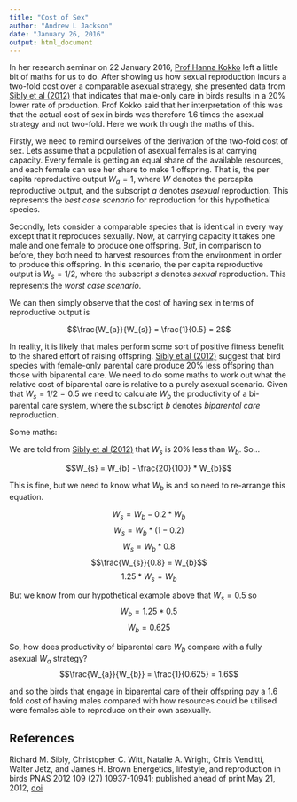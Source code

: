 ```yaml
---
title: "Cost of Sex"
author: "Andrew L Jackson"
date: "January 26, 2016"
output: html_document
---
```


In her research seminar on 22 January 2016, 
[Prof Hanna Kokko](http://www.ieu.uzh.ch/en/staff/professors/kokko.html) 
left a little bit of
maths for us to do. After showing us how sexual reproduction incurs a two-fold 
cost over a comparable asexual strategy, she presented data from [Sibly et al 
(2012)](#sibly) that indicates that male-only care in birds results in a 20% 
lower rate 
of production. Prof Kokko said that her interpretation of this was that the 
actual cost of sex in birds was therefore 1.6 times the asexual strategy 
and not two-fold. Here we work through the maths of this.

Firstly, we need to remind ourselves of the derivation of the two-fold cost of 
sex. Lets assume that a population of asexual females is at carrying capacity. 
Every female is getting an equal share of the available resources, and each 
female can use her share to make 1 offspring. That is, the per capita 
reproductive output $W_a = 1$, where $W$ denotes the percapita reproductive 
output, and the subscript $a$ denotes *asexual* reproduction. This represents the 
*best case scenario* for reproduction for this hypothetical species.


Secondly, lets consider a comparable species that is identical in every way 
except that it reproduces sexually. Now, at carrying capacity it takes one male 
and one female to produce one offspring. *But*, in comparison to before, they 
both need to harvest resources from the environment in order to produce this 
offspring. In this scenario, the per capita reproductive output is 
$W_{s} = 1/2$, where the subscript $s$ denotes *sexual* reproduction.
This represents the *worst case scenario*.

We can then simply observe that the cost of having sex in terms of reproductive 
output is 

$$\frac{W_{a}}{W_{s}} = \frac{1}{0.5} = 2$$

In reality, it is likely that males perform some sort of positive fitness 
benefit to the shared effort of raising offspring. 
[Sibly et al (2012)](#sibly) 
suggest that bird species with female-only parental care produce 20% 
less offspring than those with biparental care. We need to do some maths to 
work out what the relative cost of biparental care is relative to a purely 
asexual scenario. Given that $W_{s} = 1/2 = 0.5$ we need to calculate $W_{b}$ 
the productivity of a bi-parental care system, where the subscript $b$ denotes 
*biparental care* reproduction.


Some maths:

We are told from [Sibly et al (2012)](#sibly)
that $W_{s}$ is 20% less than $W_{b}$. 
So...

$$W_{s} = W_{b} - \frac{20}{100} * W_{b}$$

This is fine, but we need to know what $W_{b}$ is and so need to re-arrange 
this equation.

$$W_{s} = W_{b} - 0.2 * W_{b}$$
$$W_{s} = W_{b} * (1 - 0.2)$$
$$W_{s} = W_{b} * 0.8$$
$$\frac{W_{s}}{0.8} = W_{b}$$
$$1.25 * W_{s} = W_{b}$$

But we know from our hypothetical example above that $W_{s} = 0.5$ so 
$$W_{b} = 1.25 * 0.5$$
$$W_{b} = 0.625$$

So, how does productivity of biparental care $W_{b}$ compare with a fully 
asexual $W_{a}$ strategy?
$$\frac{W_{a}}{W_{b}} = \frac{1}{0.625} = 1.6$$

and so the birds that engage in biparental care of their offspring pay a 1.6 fold
cost of having males compared with how resources could be utilised were females 
able to reproduce on their own asexually.

## References

<a name="sibly"></a>Richard M. Sibly, Christopher C. Witt, Natalie A. Wright, 
Chris Venditti, Walter Jetz, and James H. Brown
Energetics, lifestyle, and reproduction in birds
PNAS 2012 109 (27) 10937-10941; published ahead of print May 21, 2012, 
[doi](http://dx.doi.org/10.1073/pnas.1206512109)




